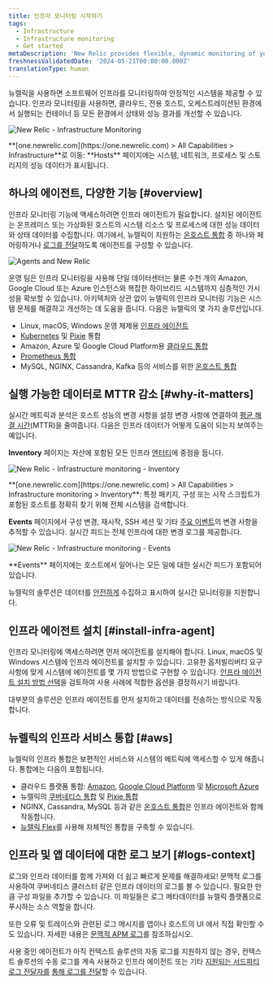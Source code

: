 ```yaml
---
title: 인프라 모니터링 시작하기
tags:
  - Infrastructure
  - Infrastructure monitoring
  - Get started
metaDescription: 'New Relic provides flexible, dynamic monitoring of your entire infrastructure. Learn about features, installation, and use cases.'
freshnessValidatedDate: '2024-05-21T00:00:00.000Z'
translationType: human
---
```







뉴렐릭을 사용하면 소프트웨어 인프라를 모니터링하여 안정적인 시스템을 제공할 수 있습니다. 인프라 모니터링을 사용하면, 클라우드, 전용 호스트, 오케스트레이션된 환경에서 실행되는 컨테이너 등 모든 환경에서 상태와 성능 결과를 개선할 수 있습니다.

<img
  title="New Relic - Infrastructure Monitoring"
  alt="New Relic - Infrastructure Monitoring"
  src={infrastructureOverviewUI}
/>

<figcaption>
  <DoNotTranslate>**[one.newrelic.com](https://one.newrelic.com) > All Capabilities > Infrastructure**</DoNotTranslate>로 이동: <DoNotTranslate>**Hosts**</DoNotTranslate> 페이지에는 시스템, 네트워크, 프로세스 및 스토리지의 성능 데이터가 표시됩니다.
</figcaption>

## 하나의 에이전트, 다양한 기능 [#overview]

인프라 모니터링 기능에 액세스하려면 인프라 에이전트가 필요합니다. 설치된 에이전트는 온프레미스 또는 가상화된 호스트의 시스템 리소스 및 프로세스에 대한 성능 데이터와 상태 데이터를 수집합니다. 여기에서, 뉴렐릭이 지원하는 [온호스트 통합](/docs/integrations/host-integrations/getting-started/introduction-host-integrations) 중 하나와 페어링하거나 [로그를 전달](/docs/logs/enable-log-monitoring-new-relic/enable-log-monitoring-new-relic/forward-your-logs-using-infrastructure-agent)하도록 에이전트를 구성할 수 있습니다.

<img
  title="Agents and New Relic"
  alt="Agents and New Relic"
  src={infrastructureAngetsandNr}
/>

운영 팀은 인프라 모니터링을 사용해 단일 데이터센터는 물론 수천 개의 Amazon, Google Cloud 또는 Azure 인스턴스와 복잡한 하이브리드 시스템까지 심층적인 가시성을 확보할 수 있습니다. 아키텍처와 상관 없이 뉴렐릭의 인프라 모니터링 기능은 시스템 문제를 해결하고 개선하는 데 도움을 줍니다. 다음은 뉴렐릭의 몇 가지 솔루션입니다.

* Linux, macOS, Windows 운영 체제용 [인프라 에이전트](/docs/infrastructure/install-infrastructure-agent/get-started/install-infrastructure-agent)
* [Kubernetes](/docs/kubernetes-pixie/kubernetes-integration/installation/kubernetes-integration-install-configure) 및 [Pixie](/docs/kubernetes-pixie/auto-telemetry-pixie/get-started-auto-telemetry-pixie) 통합
* Amazon, Azure 및 Google Cloud Platform용 [클라우드 통합](/docs/infrastructure/infrastructure-integrations/get-started/introduction-infrastructure-integrations/#cloud-integrations)
* [Prometheus 통합](/docs/infrastructure/prometheus-integrations/get-started/send-prometheus-metric-data-new-relic)
* MySQL, NGINX, Cassandra, Kafka 등의 서비스를 위한 [온호스트 통합](/docs/infrastructure/infrastructure-integrations/get-started/introduction-infrastructure-integrations/#on-host-integrations)

## 실행 가능한 데이터로 MTTR 감소 [#why-it-matters]

실시간 메트릭과 분석은 호스트 성능의 변경 사항을 설정 변경 사항에 연결하여 [평균 해결 시간](https://newrelic.com/devops/how-to-reduce-mttr)(MTTR)을 줄여줍니다. 다음은 인프라 데이터가 어떻게 도움이 되는지 보여주는 예입니다.

<DoNotTranslate>**Inventory**</DoNotTranslate> 페이지는 자산에 포함된 모든 인프라 [엔터티](/docs/new-relic-one/use-new-relic-one/core-concepts/what-entity-new-relic)에 중점을 둡니다.

<img
  title="New Relic - Infrastructure monitoring - Inventory"
  alt="New Relic - Infrastructure monitoring - Inventory"
  src={infrastructureInventory}
/>

<figcaption>
  <DoNotTranslate>**[one.newrelic.com](https://one.newrelic.com) > All Capabilities > Infrastructure monitoring > Inventory**</DoNotTranslate>: 특정 패키지, 구성 또는 시작 스크립트가 포함된 호스트를 정확히 찾기 위해 전체 시스템을 검색합니다.
</figcaption>

<DoNotTranslate>**Events**</DoNotTranslate> 페이지에서 구성 변경, 재시작, SSH 세션 및 기타 [주요 이벤트](/docs/infrastructure-events-page#types)의 변경 사항을 추적할 수 있습니다. 실시간 피드는 전체 인프라에 대한 변경 로그를 제공합니다.

<img
  title="New Relic - Infrastructure monitoring - Events"
  alt="New Relic - Infrastructure monitoring - Events"
  src={infrastructureEvents}
/>

<figcaption>
  <DoNotTranslate>**Events**</DoNotTranslate> 페이지에는 호스트에서 일어나는 모든 일에 대한 실시간 피드가 포함되어 있습니다.
</figcaption>

뉴렐릭의 솔루션은 데이터를 [안전하게](/docs/infrastructure/new-relic-infrastructure/getting-started/infrastructure-security) 수집하고 표시하여 실시간 모니터링을 지원합니다.

## 인프라 에이전트 설치 [#install-infra-agent]

인프라 모니터링에 액세스하려면 먼저 에이전트를 설치해야 합니다. Linux, macOS 및 Windows 시스템에 인프라 에이전트를 설치할 수 있습니다. 고유한 옵저빌리버티 요구 사항에 맞게 시스템에 에이전트를 몇 가지 방법으로 구현할 수 있습니다. [인프라 에이전트 설치 방법 선택](/docs/infrastructure/infrastructure-monitoring/get-started/choose-infra-install-method)을 검토하여 사용 사례에 적합한 옵션을 결정하시기 바랍니다.

대부분의 솔루션은 인프라 에이전트를 먼저 설치하고 데이터를 전송하는 방식으로 작동합니다.

## 뉴렐릭의 인프라 서비스 통합 [#aws]

뉴렐릭의 인프라 통합은 보편적인 서비스와 시스템의 메트릭에 액세스할 수 있게 해줍니다. 통합에는 다음이 포함됩니다.

* 클라우드 플랫폼 통합: [Amazon](/docs/infrastructure/amazon-integrations/aws-integrations-list), [Google Cloud Platform](/docs/integrations/google-cloud-platform-integrations) 및 [Microsoft Azure](/docs/infrastructure/microsoft-azure-integrations/azure-integrations-list)
* 뉴렐릭의 [쿠버네티스 통합](/docs/kubernetes-pixie/kubernetes-integration/installation/kubernetes-integration-install-configure) 및 [Pixie 통합](/docs/kubernetes-pixie/auto-telemetry-pixie/get-started-auto-telemetry-pixie)
* NGINX, Cassandra, MySQL 등과 같은 [온호스트 통합](/docs/infrastructure/host-integrations/host-integrations-list)은 인프라 에이전트와 함께 작동합니다.
* [뉴렐릭 Flex](/docs/introduction-new-relics-flex-integration)를 사용해 자체적인 통합을 구축할 수 있습니다.

## 인프라 및 앱 데이터에 대한 로그 보기 [#logs-context]

로그와 인프라 데이터를 함께 가져와 더 쉽고 빠르게 문제를 해결하세요! 문맥적 로그를 사용하여 쿠버네티스 클러스터 같은 인프라 데이터의 로그를 볼 수 있습니다. 필요한 만큼 구성 파일을 추가할 수 있습니다. 이 파일들은 로그 메타데이터를 뉴렐릭 플랫폼으로 푸시하는 소스 역할을 합니다.

또한 오류 및 트레이스와 관련된 로그 메시지를 앱이나 호스트의 UI 에서 직접 확인할 수도 있습니다. 자세한 내용은 [문맥적 APM 로그](/docs/apm/new-relic-apm/getting-started/get-started-logs-context)를 참조하십시오.

사용 중인 <InlinePopover type="apm"/>에이전트가 아직 컨텍스트 솔루션의 자동 로그를 지원하지 않는 경우, 컨텍스트 솔루션의 수동 로그를 계속 사용하고 인프라 에이전트 또는 기타 [지원되는 서드파티 로그 전달자를](/docs/logs/forward-logs/enable-log-management-new-relic) [통해 로그를 전달](/docs/logs/forward-logs/forward-your-logs-using-infrastructure-agent/)할 수 있습니다.